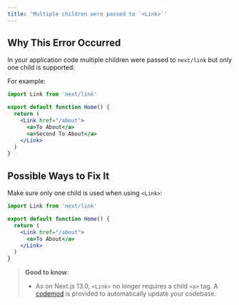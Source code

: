 ```yaml
---
title: 'Multiple children were passed to `<Link>`'
---
```


## Why This Error Occurred

In your application code multiple children were passed to `next/link` but only one child is supported:

For example:

```jsx filename="example.js"
import Link from 'next/link'

export default function Home() {
  return (
    <Link href="/about">
      <a>To About</a>
      <a>Second To About</a>
    </Link>
  )
}
```

## Possible Ways to Fix It

Make sure only one child is used when using `<Link>`:

```jsx filename="example.js"
import Link from 'next/link'

export default function Home() {
  return (
    <Link href="/about">
      <a>To About</a>
    </Link>
  )
}
```

> **Good to know**:
>
> - As on Next.js 13.0, `<Link>` no longer requires a child `<a>` tag. A [codemod](/docs/app/building-your-application/upgrading/codemods#remove-a-tags-from-link-components) is provided to automatically update your codebase.
